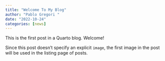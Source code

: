 ```yaml
---
title: "Welcome To My Blog"
author: "Pablo Gregori "
date: "2022-10-24"
categories: [news]
---
```


This is the first post in a Quarto blog. Welcome!


Since this post doesn't specify an explicit `image`, the first image in the post will be used in the listing page of posts.
